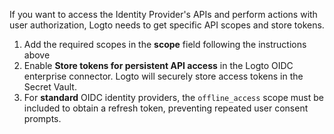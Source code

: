 If you want to access the Identity Provider's APIs and perform actions with user authorization, Logto needs to get specific API scopes and store tokens.

1. Add the required scopes in the **scope** field following the instructions above
2. Enable **Store tokens for persistent API access** in the Logto OIDC enterprise connector. Logto will securely store access tokens in the Secret Vault.
3. For **standard** OIDC identity providers, the `offline_access` scope must be included to obtain a refresh token, preventing repeated user consent prompts.
